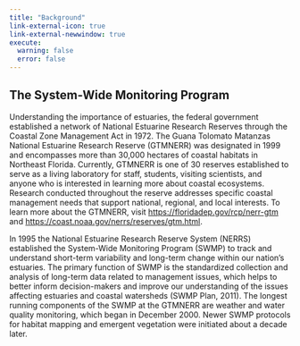```yaml
---
title: "Background"
link-external-icon: true
link-external-newwindow: true
execute:
  warning: false
  error: false
---
```


## The System-Wide Monitoring Program

Understanding the importance of estuaries, the federal government established a network of National Estuarine Research Reserves through the Coastal Zone Management Act in 1972. The Guana Tolomato Matanzas National Estuarine Research Reserve (GTMNERR) was designated in 1999 and encompasses more than 30,000 hectares of coastal habitats in Northeast Florida. Currently, GTMNERR is one of 30 reserves established to serve as a living laboratory for staff, students, visiting scientists, and anyone who is interested in learning more about coastal ecosystems. Research conducted throughout the reserve addresses specific coastal management needs that support national, regional, and local interests. To learn more about the GTMNERR, visit <https://floridadep.gov/rcp/nerr-gtm> and <https://coast.noaa.gov/nerrs/reserves/gtm.html>.

In 1995 the National Estuarine Research Reserve System (NERRS) established the System-Wide Monitoring Program (SWMP) to track and understand short-term variability and long-term change within our nation's estuaries. The primary function of SWMP is the standardized collection and analysis of long-term data related to management issues, which helps to better inform decision-makers and improve our understanding of the issues affecting estuaries and coastal watersheds (SWMP Plan, 2011). The longest running components of the SWMP at the GTMNERR are weather and water quality monitoring, which began in December 2000. Newer SWMP protocols for habitat mapping and emergent vegetation were initiated about a decade later.

